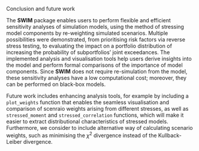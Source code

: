 Conclusion and future work

The **SWIM** package enables users to perform flexible and efficient sensitivity analyses of simulation models, using the method of stressing model components by re-weighting simulated scenarios. Multiple possibilities were demonstrated, from prioritising risk factors via reverse stress testing, to evaluating the impact on a portfolio distribution of increasing the probability of subportfolios’ joint exceedances. The implemented analysis and visualisation tools help users derive insights into the model and perform formal comparisons of the importance of model components. Since **SWIM** does not require re-simulation from the model, these sensitivity analyses have a low computational cost; moreover, they can be performed on black-box models. 

Future work includes enhancing analysis tools, for example by including a `plot_weights` function that enables the seamless visualisation and comparison of scenraio weights arising from different stresses, as well as `stressed_moment` and  `stressed_correlation` functions, which will make it easier to extract distributional characteristics of stressed models. Furthermore, we consider to include alternative way of calculating scenario weights, such as minimising the $\chi^2$ divergence instead of the Kullback-Leiber divergence.

